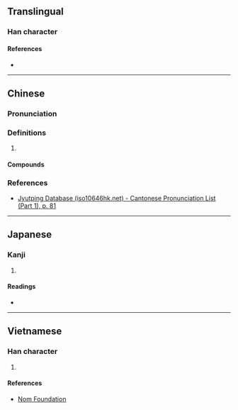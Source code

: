 {{character info}}
==Translingual==

===Han character===
{{Han char|rn=30|rad=口|as=09|sn=12|four=|canj=RIHV|ids=⿰口威}}

====References====
* {{Han ref|kx=0201.121|dkj=04023|hdz=10652.010|uh=55B4|ud=21940}}

----

==Chinese==
{{zh-forms}}

===Pronunciation===
{{zh-pron
|m=wēi
|c=wai1,wi1
|mc=
|oc=
|cat=
}}

===Definitions===
{{zh-hanzi}}

# {{rfdef|zh|sort=口09}}

====Compounds====
{{zh-der|喴吔|高喴}}

===References===
* [http://www.iso10646hk.net/jp/document/download.jsp Jyutping Database (iso10646hk.net) - Cantonese Pronunciation List (Part 1), p. 81]

----

==Japanese==

===Kanji===
{{ja-kanji|grade=|rs=口09}}

# {{rfdef|ja|sort=口09}}

====Readings====
* {{ja-readings|on=[[い]] (i)|kun=}}

----

==Vietnamese==

===Han character===
{{vi-hantu|[[oái]], [[oe]]|rs=口09}}

# {{rfdef|vi|sort=口09}}

====References====
* [http://nomfoundation.org/common/nom_details.php?codepoint=55b4 Nom Foundation]